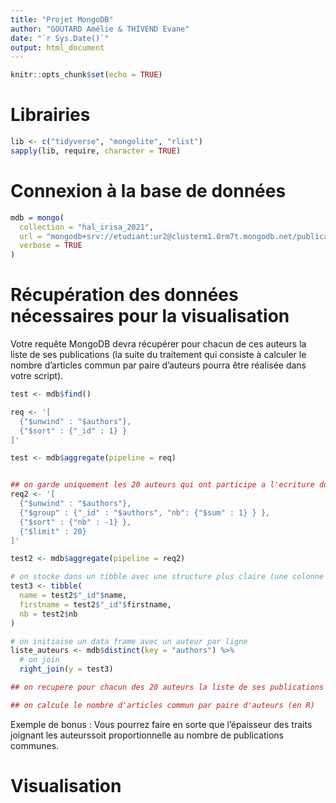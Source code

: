 ---
title: "Projet MongoDB"
author: "GOUTARD Amélie & THIVEND Evane"
date: "`r Sys.Date()`"
output: html_document
---

```{r setup, include=FALSE}
knitr::opts_chunk$set(echo = TRUE)
```

# Librairies
```{r}
lib <- c("tidyverse", "mongolite", "rlist")
sapply(lib, require, character = TRUE)

```

# Connexion à la base de données
```{r}

mdb = mongo(
  collection = "hal_irisa_2021",
  url = "mongodb+srv://etudiant:ur2@clusterm1.0rm7t.mongodb.net/publications",
  verbose = TRUE
)

```


# Récupération des données nécessaires pour la visualisation  
Votre requête MongoDB devra récupérer pour chacun de ces auteurs la liste de ses publications (la suite du traitement qui consiste à calculer le nombre d’articles commun par paire d’auteurs pourra être réalisée dans votre script).  
```{r}
test <- mdb$find()

req <- '[
  {"$unwind" : "$authors"},
  {"$sort" : {"_id" : 1} } 
]'

test <- mdb$aggregate(pipeline = req)


## on garde uniquement les 20 auteurs qui ont participe a l'ecriture du plus grand nombre d'articles
req2 <- '[
  {"$unwind" : "$authors"},
  {"$group" : {"_id" : "$authors", "nb": {"$sum" : 1} } },
  {"$sort" : {"nb" : -1} },
  {"$limit" : 20}
]'

test2 <- mdb$aggregate(pipeline = req2)

# on stocke dans un tibble avec une structure plus claire (une colonne pour name et firstname)
test3 <- tibble(
  name = test2$"_id"$name,
  firstname = test2$"_id"$firstname,
  nb = test2$nb
)

# on initiaise un data frame avec un auteur par ligne
liste_auteurs <- mdb$distinct(key = "authors") %>% 
  # on join
  right_join(y = test3)

## on recupere pour chacun des 20 auteurs la liste de ses publications 

## on calcule le nombre d'articles commun par paire d'auteurs (en R)


```
Exemple de bonus : Vous pourrez faire en sorte que l’épaisseur des traits joignant les auteurssoit proportionnelle au nombre de publications communes.

# Visualisation
```{r}

```

